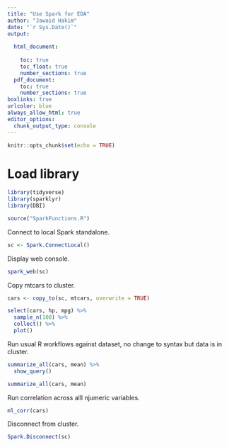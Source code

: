 ```yaml
---
title: "Use Spark for EDA"
author: "Jawaid Hakim"
date: "`r Sys.Date()`"
output:
  
  html_document:
    
    toc: true
    toc_float: true
    number_sections: true
  pdf_document: 
    toc: true
    number_sections: true
boxlinks: true
urlcolor: blue
always_allow_html: true
editor_options: 
  chunk_output_type: console
---
```


```r
knitr::opts_chunk$set(echo = TRUE)
```

# Load library

```r
library(tidyverse)
library(sparklyr)
library(DBI)
```

```r
source("SparkFunctions.R")
```

Connect to local Spark standalone.

```r
sc <- Spark.ConnectLocal()
```

Display web console.

```r
spark_web(sc)
```

Copy mtcars to cluster.

```r
cars <- copy_to(sc, mtcars, overwrite = TRUE)
```

```r
select(cars, hp, mpg) %>%
  sample_n(100) %>%
  collect() %>%
  plot()
```

Run usual R workflows against dataset, no change to syntax but data is in cluster.

```r
summarize_all(cars, mean) %>%
  show_query()
```


```r
summarize_all(cars, mean)
```

Run correlation across alll njumeric variables.

```r
ml_corr(cars)
```

Disconnect from cluster.

```r
Spark.Disconnect(sc)
```

